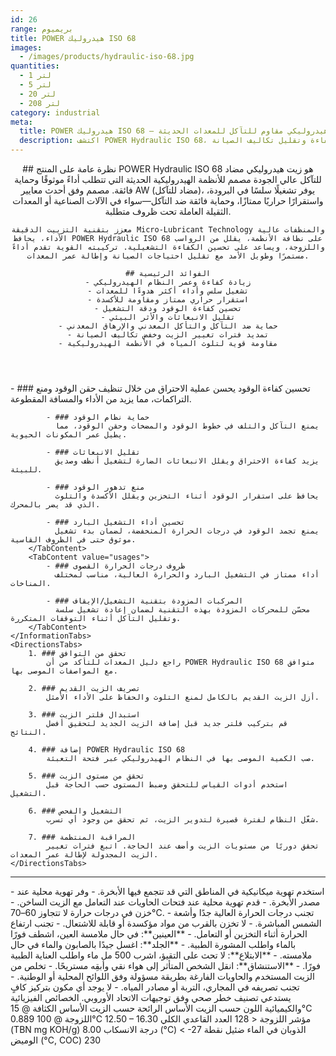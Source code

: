 ```yaml
---
id: 26
range: بريميوم
title: POWER هيدروليك ISO 68
images:
  - /images/products/hydraulic-iso-68.jpg
quantities:
  - 1 لتر
  - 5 لتر
  - 20 لتر
  - 208 لتر
category: industrial
meta:
  title: POWER هيدروليك ISO 68 – زيت هيدروليكي مقاوم للتآكل للمعدات الحديثة
  description: اكتشف POWER Hydraulic ISO 68، زيت هيدروليكي مضاد للتآكل عالي الجودة مصمم للأنظمة الهيدروليكية الحديثة. يوفر أداءً موثوقًا وحماية فائقة للمعدات، مع تحسين الكفاءة وتقليل تكاليف الصيانة.
---
```


<Header>
    ## نظرة عامة على المنتج
    POWER Hydraulic ISO 68 هو زيت هيدروليكي مضاد للتآكل عالي الجودة مصمم للأنظمة الهيدروليكية الحديثة التي تتطلب أداءً موثوقًا وحماية فائقة. مصمم وفق أحدث معايير AW (مضاد للتآكل)، يوفر تشغيلًا سلسًا في البرودة، واستقرارًا حراريًا ممتازًا، وحماية فائقة ضد التآكل—سواء في الآلات الصناعية أو المعدات الثقيلة العاملة تحت ظروف متطلبة.

    معزز بتقنية التزييت الدقيقة Micro-Lubricant Technology والمنظفات عالية الأداء، يحافظ POWER Hydraulic ISO 68 على نظافة الأنظمة، يقلل من الرواسب واللزوجة، ويساعد على تحسين الكفاءة التشغيلية. تركيبته القوية تقدم أداءً مستمرًا وطويل الأمد مع تقليل احتياجات الصيانة وإطالة عمر المعدات.

    ## الفوائد الرئيسية
    - زيادة كفاءة وعمر النظام الهيدروليكي
    - تشغيل سلس وأداء أكثر هدوءًا للمعدات
    - استقرار حراري ممتاز ومقاومة للأكسدة
    - تحسين كفاءة الوقود ودقة التشغيل
    - تقليل الانبعاثات والأثر البيئي
    - حماية ضد التآكل والتأكل المعدني والإرهاق المعدني
    - تمديد فترات تغيير الزيت وخفض تكاليف الصيانة
    - مقاومة قوية لتلوث المياه في الأنظمة الهيدروليكية
</Header>

<Section>
    <InformationTabs>
        <TabContent value="core">
            - ### تحسين كفاءة الوقود
              يحسن عملية الاحتراق من خلال تنظيف حقن الوقود ومنع التراكمات، مما يزيد من الأداء والمسافة المقطوعة.

            - ### حماية نظام الوقود
              يمنع التآكل والتلف في خطوط الوقود والمضخات وحقن الوقود، مما يطيل عمر المكونات الحيوية.

            - ### تقليل الانبعاثات
              يزيد كفاءة الاحتراق ويقلل الانبعاثات الضارة لتشغيل أنظف وصديق للبيئة.
    
            - ### منع تدهور الوقود
              يحافظ على استقرار الوقود أثناء التخزين ويقلل الأكسدة والتلوث الذي قد يضر بالمحرك.
    
            - ### تحسين أداء التشغيل البارد
              يمنع تجمد الوقود في درجات الحرارة المنخفضة، لضمان بدء تشغيل موثوق حتى في الظروف القاسية.
        </TabContent>
        <TabContent value="usages">
            - ### ظروف درجات الحرارة القصوى
              أداء ممتاز في التشغيل البارد والحرارة العالية، مناسب لمختلف المناخات.

            - ### المركبات المزودة بتقنية التشغيل/الإيقاف
              محسّن للمحركات المزودة بهذه التقنية لضمان إعادة تشغيل سلسة وتقليل التآكل أثناء التوقفات المتكررة.
        </TabContent>
    </InformationTabs>
    <DirectionsTabs>
        1. ### تحقق من التوافق
            راجع دليل المعدات للتأكد من أن POWER Hydraulic ISO 68 متوافق مع المواصفات الموصى بها.

        2. ### تصريف الزيت القديم
            أزل الزيت القديم بالكامل لمنع التلوث والحفاظ على الأداء الأمثل.

        3. ### استبدال فلتر الزيت
            قم بتركيب فلتر جديد قبل إضافة الزيت الجديد لتحقيق أفضل النتائج.

        4. ### إضافة POWER Hydraulic ISO 68
            صب الكمية الموصى بها في النظام الهيدروليكي عبر فتحة التعبئة.

        5. ### تحقق من مستوى الزيت
            استخدم أدوات القياس للتحقق وضبط المستوى حسب الحاجة قبل التشغيل.

        6. ### التشغيل والفحص
            شغّل النظام لفترة قصيرة لتدوير الزيت، ثم تحقق من وجود أي تسرب.

        7. ### المراقبة المنتظمة
            تحقق دوريًا من مستويات الزيت وأضف عند الحاجة. اتبع فترات تغيير الزيت المجدولة لإطالة عمر المعدات.
    </DirectionsTabs>
</Section>

***

<Section>
    <SafetyTabs>
        <TabContent value="handling">
            - استخدم تهوية ميكانيكية في المناطق التي قد تتجمع فيها الأبخرة.
            - وفر تهوية محلية عند مصدر الأبخرة.
            - قدم تهوية محلية عند فتحات الحاويات عند التعامل مع الزيت الساخن.
            - خزن في درجات حرارة لا تتجاوز 60–70°C.
            - تجنب درجات الحرارة العالية جدًا وأشعة الشمس المباشرة.
            - لا تخزن بالقرب من مواد مؤكسدة أو قابلة للاشتعال.
            - تجنب ارتفاع الحرارة أثناء التخزين أو التعامل.
        </TabContent>
        <TabContent value="first-aid">
            - **العينين**: في حال ملامسة العين، اشطف فورًا بالماء واطلب المشورة الطبية.
            - **الجلد**: اغسل جيدًا بالصابون والماء في حال ملامسته.
            - **الابتلاع**: لا تحث على التقيؤ، اشرب 500 مل ماء واطلب العناية الطبية فورًا.
            - **الاستنشاق**: انقل الشخص المتأثر إلى هواء نقي وأبقِه مستريحًا.
        </TabContent>
        <TabContent value="disposal">
            - تخلص من الزيت المستخدم والحاويات الفارغة بطريقة مسؤولة وفق اللوائح المحلية أو الوطنية.
            - تجنب تصريفه في المجاري، التربة أو مصادر المياه.
        </TabContent>
        <TabContent value="hazardous">
            - لا يوجد أي مكون بتركيز كافٍ يستدعي تصنيف خطر صحي وفق توجيهات الاتحاد الأوروبي.
        </TabContent>
    </SafetyTabs>
  
   <Table>
  <TableHeader>
    <TableRow col={2}>
      <TableHead>الخصائص الفيزيائية والكيميائية</TableHead>
    </TableRow>
  </TableHeader>
  <TableBody>
    <TableRow>
      <TableCell>اللون</TableCell>
      <TableCell>حسب الزيت الأساس</TableCell>
    </TableRow>
    <TableRow>
      <TableCell>الرائحة</TableCell>
      <TableCell>حسب الزيت الأساس</TableCell>
    </TableRow>
    <TableRow>
      <TableCell>الكثافة @ 15°C</TableCell>
      <TableCell>0.889</TableCell>
    </TableRow>
    <TableRow>
      <TableCell>اللزوجة @ 100°C</TableCell>
      <TableCell>12.50 – 16.30</TableCell>
    </TableRow>
    <TableRow>
      <TableCell>مؤشر اللزوجة</TableCell>
      <TableCell>&lt; 128</TableCell>
    </TableRow>
    <TableRow>
      <TableCell>العدد القاعدي الكلي (TBN mg KOH/g)</TableCell>
      <TableCell>8.00</TableCell>
    </TableRow>
    <TableRow>
      <TableCell>درجة الانسكاب (°C)</TableCell>
      <TableCell>&lt; -27</TableCell>
    </TableRow>
    <TableRow>
      <TableCell>الذوبان في الماء</TableCell>
      <TableCell>ضئيل</TableCell>
    </TableRow>
    <TableRow>
      <TableCell>نقطة الوميض (°C, COC)</TableCell>
      <TableCell>230</TableCell>
    </TableRow>
  </TableBody>
</Table>
</Section>
